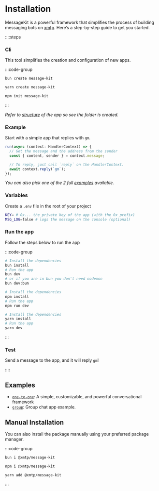 # Installation

MessageKit is a powerful framework that simplifies the process of building messaging bots on [xmtp](https://xmtp.org). Here’s a step-by-step guide to get you started.

::::steps

### Cli

This tool simplifies the creation and configuration of new apps.

:::code-group

```bash [bun]
bun create message-kit
```

```bash [yarn]
yarn create message-kit
```

```bash [npm]
npm init message-kit
```

:::

_Refer to [structure](/concepts/structure) of the app so see the folder is created._

### Example

Start with a simple app that replies with `gm`.

```jsx [src/index.ts]
run(async (context: HandlerContext) => {
  // Get the message and the address from the sender
  const { content, sender } = context.message;

  // To reply, just call `reply` on the HandlerContext.
  await context.reply(`gm`);
});
```

_You can also pick one of the 2 full [examples](#examples) available._

### Variables

Create a `.env` file in the root of your project

```bash [cmd]
KEY= # 0x... the private key of the app (with the 0x prefix)
MSG_LOG=false # logs the message on the console (optional)
```

### Run the app

Follow the steps below to run the app

:::code-group

```bash [bun]
# Install the dependencies
bun install
# Run the app
bun dev
# or if you are in bun you don't need nodemon
bun dev:bun
```

```bash [npm]
# Install the dependencies
npm install
# Run the app
npm run dev
```

```bash [yarn]
# Install the dependencies
yarn install
# Run the app
yarn dev
```

:::

### Test

Send a message to the app, and it will reply `gm`!

::::

## Examples

- [`one-to-one`](/use-cases/one-to-one): A simple, customizable, and powerful conversational framework
- [`group`](/use-cases/group): Group chat app example.

## Manual Installation

You can also install the package manually using your preferred package manager.

:::code-group

```bash [bun]
bun i @xmtp/message-kit
```

```bash [npm]
npm i @xmtp/message-kit
```

```bash [yarn]
yarn add @xmtp/message-kit
```

:::
